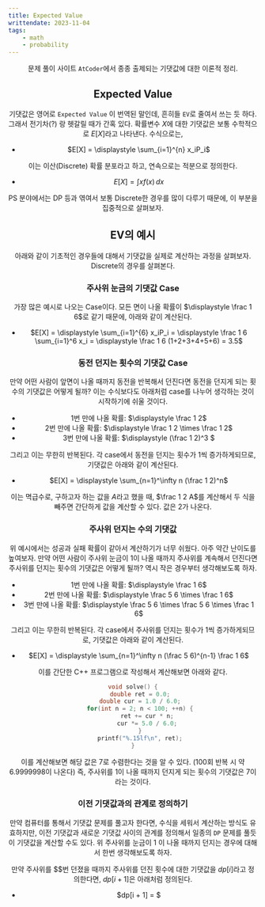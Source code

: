 ```yaml
---
title: Expected Value
writtendate: 2023-11-04
tags:
    - math
    - probability
---
```


<Header />

문제 풀이 사이트 `AtCoder`에서 종종 출제되는 기댓값에 대한 이론적 정리.

## Expected Value

기댓값은 영어로 `Expected Value` 이 번역된 말인데, 흔히들 `EV`로 줄여서 쓰는 듯 하다. 그래서 전기차(?) 랑 헷갈릴 때가 간혹 있다. 확률변수 $X$에 대한 기댓값은 보통 수학적으로 $E[X]$라고 나타낸다. 수식으로는,

- $E[X] = \displaystyle \sum_{i=1}^{n} x_iP_i$

이는 이산(Discrete) 확률 분포라고 하고, 연속으로는 적분으로 정의한다.

- $E[X] = \displaystyle \int xf(x)\,dx$

PS 분야에서는 DP 등과 엮여서 보통 Discrete한 경우를 많이 다루기 때문에, 이 부분을 집중적으로 살펴보자.

## EV의 예시

아래와 같이 기초적인 경우들에 대해서 기댓값을 실제로 계산하는 과정을 살펴보자. Discrete의 경우를 살펴본다.

### 주사위 눈금의 기댓값 Case

가장 많은 예시로 나오는 Case이다. 모든 면이 나올 확률이 $\displaystyle \frac 1 6$로 같기 때문에, 아래와 같이 계산된다.

- $E[X] = \displaystyle \sum_{i=1}^{6} x_iP_i = \displaystyle \frac 1 6 \sum_{i=1}^6 x_i = \displaystyle \frac 1 6 (1+2+3+4+5+6) = 3.5$

### 동전 던지는 횟수의 기댓값 Case

만약 어떤 사람이 앞면이 나올 때까지 동전을 반복해서 던진다면 동전을 던지게 되는 횟수의 기댓값은 어떻게 될까? 이는 수식보다도 아래처럼 case를 나누어 생각하는 것이 시작하기에 쉬울 것이다.

- 1번 만에 나올 확률: $\displaystyle \frac 1 2$
- 2번 만에 나올 확률: $\displaystyle \frac 1 2 \times \frac 1 2$
- 3번 만에 나올 확률: $\displaystyle (\frac 1 2)^3 $

그리고 이는 무한히 반복된다. 각 case에서 동전을 던지는 횟수가 1씩 증가하게되므로, 기댓값은 아래와 같이 계산된다.

- $E[X] = \displaystyle \sum_{n=1}^\infty n (\frac 1 2)^n$

이는 멱급수로, 구하고자 하는 값을 $A$라고 했을 때, $\frac 1 2 A$를 계산해서 두 식을 빼주면 간단하게 값을 계산할 수 있다. 값은 $2$가 나온다.

### 주사위 던지는 수의 기댓값

위 예시에서는 성공과 실패 확률이 같아서 계산하기가 너무 쉬웠다. 아주 약간 난이도를 높여보자. 만약 어떤 사람이 주사위 눈금이 1이 나올 때까지 주사위를 계속해서 던진다면 주사위를 던지는 횟수의 기댓값은 어떻게 될까? 역시 작은 경우부터 생각해보도록 하자.

- 1번 만에 나올 확률: $\displaystyle \frac 1 6$
- 2번 만에 나올 확률: $\displaystyle \frac 5 6 \times \frac 1 6$
- 3번 만에 나올 확률: $\displaystyle \frac 5 6 \times \frac 5 6 \times \frac 1 6$

그리고 이는 무한히 반복된다. 각 case에서 주사위를 던지는 횟수가 1씩 증가하게되므로, 기댓값은 아래와 같이 계산된다.

- $E[X] = \displaystyle \sum_{n=1}^\infty n (\frac 5 6)^{n-1} \frac 1 6$

이를 간단한 C++ 프로그램으로 작성해서 계산해보면 아래와 같다.

```cpp
void solve() {
    double ret = 0.0;
    double cur = 1.0 / 6.0;
    for(int n = 2; n < 100; ++n) {
        ret += cur * n;
        cur *= 5.0 / 6.0;
    }
    printf("%.15lf\n", ret);
}
```

이를 계산해보면 해당 값은 $7$로 수렴한다는 것을 알 수 있다. (100회 반복 시 약 $6.9999998$이 나온다) 즉, 주사위를 1이 나올 때까지 던지게 되는 횟수의 기댓값은 $7$이라는 것이다.

### 이전 기댓값과의 관계로 정의하기

만약 컴퓨터를 통해서 기댓값 문제를 풀고자 한다면, 수식을 세워서 계산하는 방식도 유효하지만, 이전 기댓값과 새로운 기댓값 사이의 관계를 정의해서 일종의 `DP` 문제를 풀듯이 기댓값을 계산할 수도 있다. 위 주사위를 눈금이 $1$ 이 나올 때까지 던지는 경우에 대해서 한번 생각해보도록 하자.

만약 주사위를 $$번 던졌을 때까지 주사위를 던진 횟수에 대한 기댓값을 $dp[i]$라고 정의한다면, $dp[i+1]$은 아래처럼 정의된다.

- $dp[i + 1] = $

<TagList />
<Comment />
